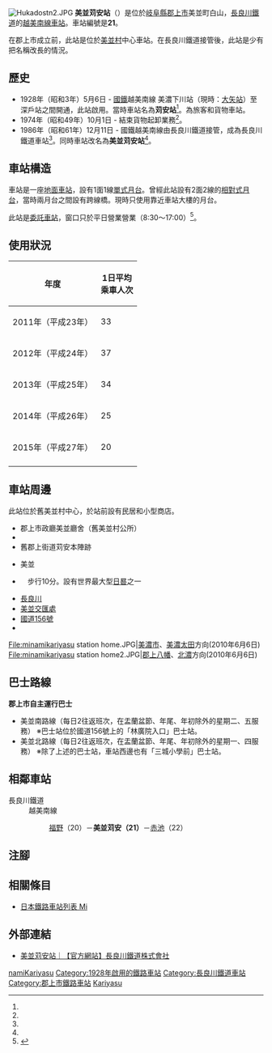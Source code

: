 {{NoteTA
|T=zh-hans:美并苅安站;zh-hk:美並苅安站;zh-tw:美並苅安車站;
|1=zh-hans:美并苅安站;zh-hk:美並苅安站;zh-tw:美並苅安車站;
}}
{{Infobox station
|公司色 = blue
|站名 = 美並苅安*
|圖片 = Minami-Kariyasu stn.jpg
|圖片說明 = 車站大樓
|日文原名 = 美並苅安
|平假名 = みなみかりやす
|羅馬拼音 = Minami-kariyasu
|副站名 = 
|電報略號 = カリ<br>カス（轉換前）
|所在地 = {{JPN}}[[岐阜縣|岐阜縣]][[郡上市|郡上市]]美並町白山
|座標 = {{coord|35|39|38.47|N|136|57|18.17|E|type:railwaystation_region:JP-24|display=inline,title}}
|車站構造 = [[地面車站|地面車站]]
|月台配置 = 1面1線
|啟用年月日 = 1928年（昭和3年）5月6日<ref name="sone26">{{Cite book|author={{Translink|ja|曽根悟|曾根悟}}（監修）|title=週刊 歴史でめぐる鉄道全路線 公営鉄道・私鉄|editor=朝日新聞出版分冊百科編集部（編集）|publisher=[[朝日新聞出版|朝日新聞出版]]|series=週刊朝日百科|volume=26号 長良川鉄道・明知鉄道・樽見鉄道・三岐鉄道・伊勢鉄道|date=2011-09-18|page=10-11|language=ja}}</ref>
|廢站年月日 = 
|乘客人數 = 20
|上下車人次 = 
|統計年度 = 2015
|轉車 = 
|全寬備註 = [[業務委託車站|委託車站]]<br>*在1986年，車站曾名為苅安站。
|adjacent = {{Adjacent stations|system=長良川鐵道|line=越美南線|left=福野|right=赤池|note-left=20<br>1.9km|note-mid=21<br>距離[[美濃太田站|美濃太田]]34.8km|note-right=22<br>1.5km}}
}}
[[File:Hukadostn2.JPG|thumb]]
'''美並苅安站'''（{{jpn|j=美並苅安駅|hg=みなみかりやすえき|rm=Minami-kariyasu eki|f=y}}）是位於[[岐阜縣|岐阜縣]][[郡上市|郡上市]]美並町白山，[[長良川鐵道|長良川鐵道]]的[[越美南線|越美南線]][[鐵路車站|車站]]。車站編號是'''21'''。

在郡上市成立前，此站是位於{{Translink|ja|郡上郡}}[[美並村_(岐阜縣)|美並村]]中心車站。在長良川鐵道接管後，此站是少有把名稱改長的情況。

== 歷史 ==
* 1928年（昭和3年）5月6日 - [[日本國有鐵道|國鐵]]越美南線 美濃下川站（現時：[[大矢站|大矢站]]）至深戶站之間開通，此站啟用。當時車站名為'''苅安站'''<ref name="sone26"/>。為旅客和貨物車站。
* 1974年（昭和49年）10月1日 - 結束貨物起卸業務<ref name="sone26"/>。
* 1986年（昭和61年）12月11日 - 國鐵越美南線由長良川鐵道接管，成為長良川鐵道車站<ref name="sone26"/>。同時車站改名為'''美並苅安站'''<ref name="sone26"/>。

== 車站構造 ==
車站是一座[[地面車站|地面車站]]，設有1面1線[[單式月台|單式月台]]。曾經此站設有2面2線的[[相對式月台|相對式月台]]，當時兩月台之間設有跨線橋。現時只使用靠近車站大樓的月台。

此站是[[業務委託車站|委託車站]]，窗口只於平日營業營業（8:30～17:00）<ref>{{Cite web|url=http://www.nagatetsu.co.jp/faq/index.html|title=よくある質問｜長良川鉄道株式会社|accessdate=2018-04-21|website=www.nagatetsu.co.jp|language=ja|archive-date=2020-02-23|archive-url=https://web.archive.org/web/20200223185830/http://www.nagatetsu.co.jp/faq/index.html|dead-url=no}}</ref>。

== 使用狀況 ==
{| class="wikitable"  style="text-align:right;"
|-
!rowspan="1"|年度
!colspan="2"|1日平均<br>乘車人次
|-
|2011年（平成23年） ||33
|-
|2012年（平成24年） ||37
|-
|2013年（平成25年） ||34
|-
|2014年（平成26年） ||25
|-
|2015年（平成27年） ||20
|-
|}

== 車站周邊 ==
此站位於舊美並村中心，於站前設有民居和小型商店。

*郡上市政廳美並廳舍（舊美並村公所）
*{{Translink|ja|郡上市立三城小学校|郡上市立三城小學}}
*舊郡上街道苅安本陣跡
*{{Translink|ja|JAめぐみの|JA Megu美濃}}美並
*{{Translink|ja|日本まん真ん中センター|日本真中心中心}}　步行10分。設有世界最大型[[日晷|日晷]]之一
*[[長良川|長良川]]
*[[美並IC|美並交匯處]]
*[[國道156號|國道156號]]
*{{Translink|ja|岐阜県道315号白山内ヶ谷線|岐阜縣道315號白山内谷線}}
<gallery>  
File:minamikariyasu station home.JPG|[[美濃市站|美濃市]]、[[美濃太田站|美濃太田]]方向(2010年6月6日)
File:minamikariyasu station home2.JPG|[[郡上八幡站|郡上八幡]]、[[北濃站|北濃]]方向(2010年6月6日)
</gallery>

== 巴士路線 ==
'''郡上市自主運行巴士'''
*美並南路線（每日2往返班次，在盂蘭盆節、年尾、年初除外的星期二、五服務） ※巴士站位於國道156號上的「林廣院入口」巴士站。
*美並北路線（每日2往返班次，在盂蘭盆節、年尾、年初除外的星期一、四服務） ※除了上述的巴士站，車站西邊也有「三城小學前」巴士站。

== 相鄰車站 ==
; 長良川鐵道
: 越美南線
:: [[福野站_(岐阜縣)|福野]]（20）－'''美並苅安（21）'''－[[赤池站_(岐阜縣)|赤池]]（22）
== 注腳 ==
{{Reflist}}
== 相關條目 ==
* [[日本鐵路車站列表_Mi|日本鐵路車站列表 Mi]]
== 外部連結 ==
* [http://www.nagatetsu.co.jp/route/minami_kariyasu/ 美並苅安站｜【官方網站】長良川鐵道株式會社] {{Wayback|url=http://www.nagatetsu.co.jp/route/minami_kariyasu/ |date=20200719230642 }}{{ja icon}}
{{越美南線}}
{{DEFAULTSORT:Minami-Kariyasu}}
[[Category:日本鐵路車站_Mi|namiKariyasu]]
[[Category:1928年啟用的鐵路車站|Category:1928年啟用的鐵路車站]]
[[Category:長良川鐵道車站|Category:長良川鐵道車站]]
[[Category:郡上市鐵路車站|Category:郡上市鐵路車站]]
[[Category:日本國有鐵道廢站|Kariyasu]]